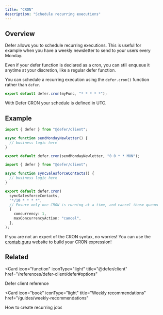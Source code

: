 ```yaml
---
title: "CRON"
description: "Schedule recurring executions"
---
```


## Overview

Defer allows you to schedule recurring executions. This is useful for example
when you have a weekly newsletter to send to your users every Monday.

<Tip>
  Even if your defer function is declared as a cron, you can still enqueue it
  anytime at your discretion, like a regular defer function.
</Tip>

You can schedule a recurring execution using the `defer.cron()` function rather
than `defer`.

```ts
export default defer.cron(myFunc, "* * * * *");
```

<Warning>

With Defer CRON your schedule is defined in UTC.

</Warning>

## Example

<CodeGroup>

```ts CRON
import { defer } from "@defer/client";

async function sendMondayNewletter() {
  // business logic here
}

export default defer.cron(sendMondayNewletter, "0 0 * * MON");
```

```ts Non stackable CRON
import { defer } from "@defer/client";

async function syncSalesforceContacts() {
  // business logic here
}

export default defer.cron(
  syncSalesforceContacts,
  "*/10 * * * *",
  // Ensure only one CRON is running at a time, and cancel those queued during that time
  {
    concurrency: 1,
    maxConcurrencyAction: "cancel",
  },
);
```

</CodeGroup>

<Tip>

If you are not an expert of the CRON syntax, no worries! You can use the
[crontab.guru](https://crontab.guru/) website to build your CRON expression!

</Tip>

## Related

<CardGroup cols="2">

<Card
  icon="function"
  iconType="light"
  title="@defer/client"
  href="/references/defer-client/defer#options"
>
  Defer client reference
</Card>

<Card
  icon="book"
  iconType="light"
  title="Weekly recommendations"
  href="/guides/weekly-recommendations"
>
  How to create recurring jobs
</Card>

</CardGroup>
